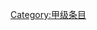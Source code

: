 {{catmore1|[[Wikipedia:哈尔滨专题|Wikipedia:哈尔滨专题]]}}
{{Articles by Quality|topic=哈尔滨|project=哈尔滨|format=toc}}
{{emptycat}}

[[Category:甲级条目|Category:甲级条目]]